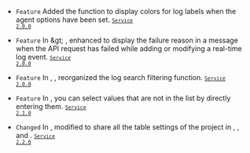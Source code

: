 - <code class="Feature">Feature</code> Added the function to display colors for log labels when the agent options have been set. <code class='changelog-service'><a href="../release-notes/service/service-2_0_x"><code class='changelog-service'>Service 2.0.0​</code></a></code>

- <code class="Feature">Feature</code> In <Cmdname sid="side_event" className="uitext" /> &amp;gt; <Cmdname sid="side_eventSetting" className="uitext" />, enhanced to display the failure reason in a message when the API request has failed while adding or modifying a real-time log event. <code class='changelog-service'><a href="../release-notes/service/service-2_0_x"><code class='changelog-service'>Service 2.0.0​</code></a></code>

- <code class="Feature">Feature</code> In <Cmdname sid="log_search" className="uitext" />, <Cmdname sid="side_logTail" className="uitext" />, reorganized the log search filtering function. <code class='changelog-service'><a href="../release-notes/service/service-2_0_x"><code class='changelog-service'>Service 2.0.0​</code></a></code>

- <code class="Feature">Feature</code> In <Cmdname sid="side_logExplorer" className="uitext" />, you can select values that are not in the <Cmdname sid="filter" className="uitext" /> list by directly entering them. <code class='changelog-service'><a href="../release-notes/service/service-2_1_x"><code class='changelog-service'>Service 2.1.0​</code></a></code>

- <code class="Changed">Changed</code> In <Cmdname sid="side_log" className="uitext" />, modified to share all the table settings of the project in <Cmdname sid="side_logTail" className="uitext" />, <Cmdname sid="log_search" className="uitext" />, and <Cmdname sid="side_logExplorer" className="uitext" />. <code class='changelog-service'><a href="../release-notes/service/service-2_2_x"><code class='changelog-service'>Service 2.2.0​</code></a></code>
